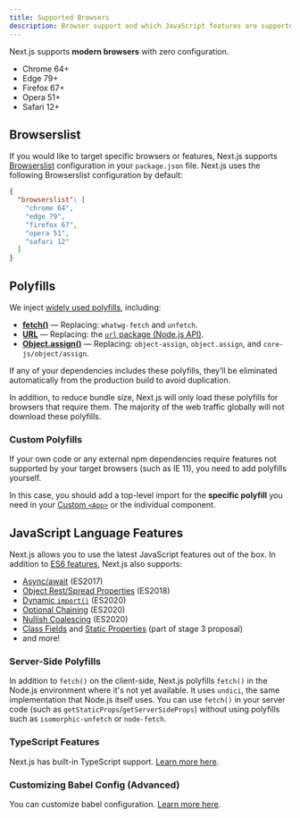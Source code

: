 ```yaml
---
title: Supported Browsers
description: Browser support and which JavaScript features are supported by Next.js.
---
```


Next.js supports **modern browsers** with zero configuration.

- Chrome 64+
- Edge 79+
- Firefox 67+
- Opera 51+
- Safari 12+

## Browserslist

If you would like to target specific browsers or features, Next.js supports [Browserslist](https://browsersl.ist) configuration in your `package.json` file. Next.js uses the following Browserslist configuration by default:

```json filename="package.json"
{
  "browserslist": [
    "chrome 64",
    "edge 79",
    "firefox 67",
    "opera 51",
    "safari 12"
  ]
}
```

## Polyfills

We inject [widely used polyfills](https://github.com/vercel/next.js/blob/canary/packages/next-polyfill-nomodule/src/index.js), including:

- [**fetch()**](https://developer.mozilla.org/en-US/docs/Web/API/Fetch_API) — Replacing: `whatwg-fetch` and `unfetch`.
- [**URL**](https://developer.mozilla.org/en-US/docs/Web/API/URL) — Replacing: the [`url` package (Node.js API)](https://nodejs.org/api/url.html).
- [**Object.assign()**](https://developer.mozilla.org/en-US/docs/Web/JavaScript/Reference/Global_Objects/Object/assign) — Replacing: `object-assign`, `object.assign`, and `core-js/object/assign`.

If any of your dependencies includes these polyfills, they’ll be eliminated automatically from the production build to avoid duplication.

In addition, to reduce bundle size, Next.js will only load these polyfills for browsers that require them. The majority of the web traffic globally will not download these polyfills.

### Custom Polyfills

If your own code or any external npm dependencies require features not supported by your target browsers (such as IE 11), you need to add polyfills yourself.

In this case, you should add a top-level import for the **specific polyfill** you need in your [Custom `<App>`](/docs/pages/building-your-application/routing/custom-app) or the individual component.

## JavaScript Language Features

Next.js allows you to use the latest JavaScript features out of the box. In addition to [ES6 features](https://github.com/lukehoban/es6features), Next.js also supports:

- [Async/await](https://github.com/tc39/ecmascript-asyncawait) (ES2017)
- [Object Rest/Spread Properties](https://github.com/tc39/proposal-object-rest-spread) (ES2018)
- [Dynamic `import()`](https://github.com/tc39/proposal-dynamic-import) (ES2020)
- [Optional Chaining](https://github.com/tc39/proposal-optional-chaining) (ES2020)
- [Nullish Coalescing](https://github.com/tc39/proposal-nullish-coalescing) (ES2020)
- [Class Fields](https://github.com/tc39/proposal-class-fields) and [Static Properties](https://github.com/tc39/proposal-static-class-features) (part of stage 3 proposal)
- and more!

### Server-Side Polyfills

In addition to `fetch()` on the client-side, Next.js polyfills `fetch()` in the Node.js environment where it's not yet available. It uses `undici`, the same implementation that Node.js itself uses. You can use `fetch()` in your server code (such as `getStaticProps`/`getServerSideProps`) without using polyfills such as `isomorphic-unfetch` or `node-fetch`.

### TypeScript Features

Next.js has built-in TypeScript support. [Learn more here](/docs/pages/building-your-application/configuring/typescript).

### Customizing Babel Config (Advanced)

You can customize babel configuration. [Learn more here](/docs/pages/building-your-application/configuring/babel).
